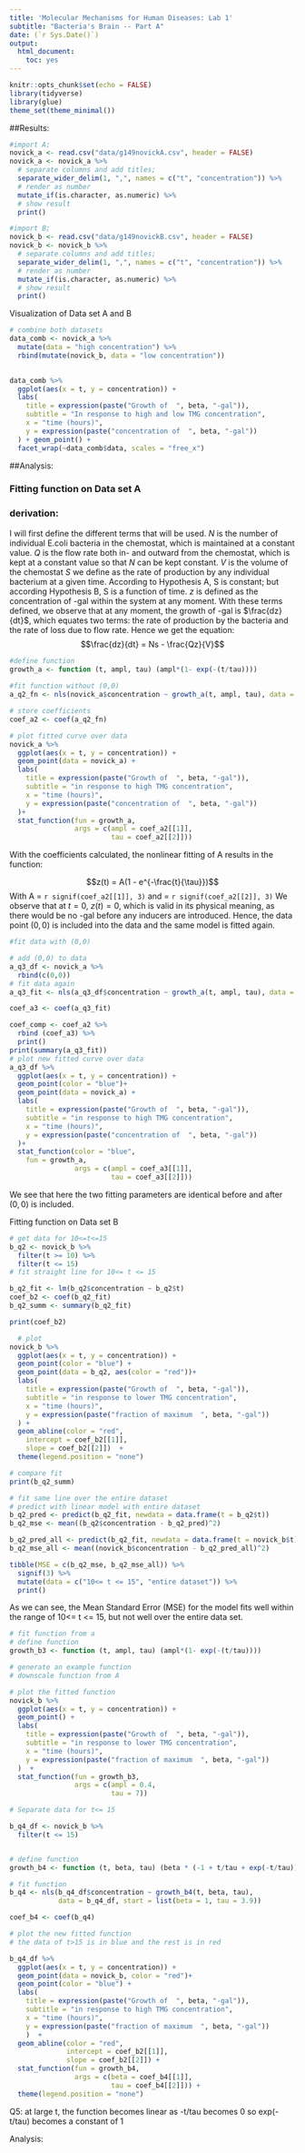 ```yaml
---
title: 'Molecular Mechanisms for Human Diseases: Lab 1'
subtitle: "Bacteria's Brain -- Part A"
date: (`r Sys.Date()`)
output:
  html_document:
    toc: yes
---
```


```r
knitr::opts_chunk$set(echo = FALSE)
library(tidyverse)
library(glue)
theme_set(theme_minimal())

```

##Results:

```r
#import A;
novick_a <- read.csv("data/g149novickA.csv", header = FALSE) 
novick_a <- novick_a %>%   
  # separate columns and add titles;
  separate_wider_delim(1, ",", names = c("t", "concentration")) %>%
  # render as number
  mutate_if(is.character, as.numeric) %>%
  # show result
  print()

#import B; 
novick_b <- read.csv("data/g149novickB.csv", header = FALSE) 
novick_b <- novick_b %>%   
  # separate columns and add titles;
  separate_wider_delim(1, ",", names = c("t", "concentration")) %>% 
  # render as number
  mutate_if(is.character, as.numeric) %>%
  # show result
  print()

```

Visualization of Data set A and B

```r

# combine both datasets
data_comb <- novick_a %>% 
  mutate(data = "high concentration") %>%
  rbind(mutate(novick_b, data = "low concentration"))
  

data_comb %>%
  ggplot(aes(x = t, y = concentration)) +
  labs(
    title = expression(paste("Growth of  ", beta, "-gal")), 
    subtitle = "In response to high and low TMG concentration",
    x = "time (hours)", 
    y = expression(paste("concentration of  ", beta, "-gal"))
  ) + geom_point() +
  facet_wrap(~data_comb$data, scales = "free_x")

```

##Analysis:

### Fitting function on Data set A

### derivation:

I will first define the different terms that will be used. $N$ is the number of individual E.coli bacteria in the chemostat, which is maintained at a constant value. $Q$ is the flow rate both in- and outward from the chemostat, which is kept at a constant value so that $N$ can be kept constant. $V$ is the volume of the chemostat $S$ we define as the rate of production by any individual bacterium at a given time. According to Hypothesis A, S is constant; but according Hypothesis B, S is a function of time. $z$ is defined as the concentration of \beta-gal within the system at any moment. With these terms defined, we observe that at any moment, the growth of \beta-gal is $\frac{dz}{dt}$, which equates two terms: the rate of production by the bacteria and the rate of loss due to flow rate. Hence we get the equation: $$\frac{dz}{dt} = Ns - \frac{Qz}{V}$$

```r
#define function
growth_a <- function (t, ampl, tau) (ampl*(1- exp(-(t/tau))))
  
#fit function without (0,0)
a_q2_fn <- nls(novick_a$concentration ~ growth_a(t, ampl, tau), data = novick_a, start = list(ampl = 1.26, tau = 2.62))

# store coefficients
coef_a2 <- coef(a_q2_fn)

# plot fitted curve over data
novick_a %>%
  ggplot(aes(x = t, y = concentration)) + 
  geom_point(data = novick_a) + 
  labs( 
    title = expression(paste("Growth of  ", beta, "-gal")), 
    subtitle = "in response to high TMG concentration", 
    x = "time (hours)", 
    y = expression(paste("concentration of  ", beta, "-gal"))
  )+
  stat_function(fun = growth_a, 
                args = c(ampl = coef_a2[[1]], 
                         tau = coef_a2[[2]]))
```

With the coefficients calculated, the nonlinear fitting of A results in the function:

$$z(t) = A(1 - e^{-\frac{t}{\tau}})$$ With A = `r signif(coef_a2[[1]], 3)` and \tau = `r signif(coef_a2[[2]], 3)` We observe that at $t = 0$, $z(t) = 0$, which is valid in its physical meaning, as there would be no \beta-gal before any inducers are introduced. Hence, the data point $(0,0)$ is included into the data and the same model is fitted again.

```r

#fit data with (0,0)

# add (0,0) to data
a_q3_df <- novick_a %>%
  rbind(c(0,0))
# fit data again
a_q3_fit <- nls(a_q3_df$concentration ~ growth_a(t, ampl, tau), data = a_q3_df, start = list(ampl = 1.26, tau = 2.62))

coef_a3 <- coef(a_q3_fit)

coef_comp <- coef_a2 %>% 
  rbind (coef_a3) %>%
  print()
print(summary(a_q3_fit))
# plot new fitted curve over data
a_q3_df %>%
  ggplot(aes(x = t, y = concentration)) + 
  geom_point(color = "blue")+
  geom_point(data = novick_a) + 
  labs( 
    title = expression(paste("Growth of  ", beta, "-gal")), 
    subtitle = "in response to high TMG concentration", 
    x = "time (hours)", 
    y = expression(paste("concentration of  ", beta, "-gal"))
  )+
  stat_function(color = "blue", 
    fun = growth_a, 
                args = c(ampl = coef_a3[[1]], 
                         tau = coef_a3[[2]]))

```

We see that here the two fitting parameters are identical before and after $(0,0)$ is included.

Fitting function on Data set B

```r
# get data for 10<=t<=15
b_q2 <- novick_b %>% 
  filter(t >= 10) %>% 
  filter(t <= 15)
# fit straight line for 10<= t <= 15

b_q2_fit <- lm(b_q2$concentration ~ b_q2$t)
coef_b2 <- coef(b_q2_fit)
b_q2_summ <- summary(b_q2_fit)

print(coef_b2)

  # plot
novick_b %>%
  ggplot(aes(x = t, y = concentration)) + 
  geom_point(color = "blue") + 
  geom_point(data = b_q2, aes(color = "red"))+ 
  labs(
    title = expression(paste("Growth of  ", beta, "-gal")), 
    subtitle = "in response to lower TMG concentration", 
    x = "time (hours)", 
    y = expression(paste("fraction of maximum  ", beta, "-gal"))
  ) + 
  geom_abline(color = "red",
    intercept = coef_b2[[1]], 
    slope = coef_b2[[2]])  + 
  theme(legend.position = "none")

# compare fit
print(b_q2_summ)

# fit same line over the entire dataset
# predict with linear model with entire dataset
b_q2_pred <- predict(b_q2_fit, newdata = data.frame(t = b_q2$t))
b_q2_mse <- mean((b_q2$concentration - b_q2_pred)^2)

b_q2_pred_all <- predict(b_q2_fit, newdata = data.frame(t = novick_b$t))
b_q2_mse_all <- mean((novick_b$concentration - b_q2_pred_all)^2)

tibble(MSE = c(b_q2_mse, b_q2_mse_all)) %>%
  signif(3) %>%
  mutate(data = c("10<= t <= 15", "entire dataset")) %>%
  print()


```

As we can see, the Mean Standard Error (MSE) for the model fits well within the range of 10\<= t \<= 15, but not well over the entire data set.

```r
# fit function from a
# define function
growth_b3 <- function (t, ampl, tau) (ampl*(1- exp(-(t/tau))))

# generate an example function
# downscale function from A

# plot the fitted function
novick_b %>%
  ggplot(aes(x = t, y = concentration)) + 
  geom_point() + 
  labs( 
    title = expression(paste("Growth of  ", beta, "-gal")), 
    subtitle = "in response to lower TMG concentration", 
    x = "time (hours)", 
    y = expression(paste("fraction of maximum  ", beta, "-gal"))
  )  +
  stat_function(fun = growth_b3, 
                args = c(ampl = 0.4, 
                         tau = 7))
```

```r
# Separate data for t<= 15

b_q4_df <- novick_b %>%
  filter(t <= 15)


# define function
growth_b4 <- function (t, beta, tau) (beta * (-1 + t/tau + exp(-t/tau)))

# fit function
b_q4 <- nls(b_q4_df$concentration ~ growth_b4(t, beta, tau), 
            data = b_q4_df, start = list(beta = 1, tau = 3.9))

coef_b4 <- coef(b_q4)

# plot the new fitted function
# the data of t>15 is in blue and the rest is in red

b_q4_df %>%
  ggplot(aes(x = t, y = concentration)) + 
  geom_point(data = novick_b, color = "red")+
  geom_point(color = "blue") + 
  labs( 
    title = expression(paste("Growth of  ", beta, "-gal")), 
    subtitle = "in response to high TMG concentration", 
    x = "time (hours)", 
    y = expression(paste("fraction of maximum  ", beta, "-gal"))
    )  +
  geom_abline(color = "red",
              intercept = coef_b2[[1]], 
              slope = coef_b2[[2]]) +
  stat_function(fun = growth_b4, 
                args = c(beta = coef_b4[[1]], 
                         tau = coef_b4[[2]])) +
  theme(legend.position = "none")
```

Q5: at large t, the function becomes linear as -t/tau becomes 0 so exp(-t/tau) becomes a constant of 1

Analysis:

